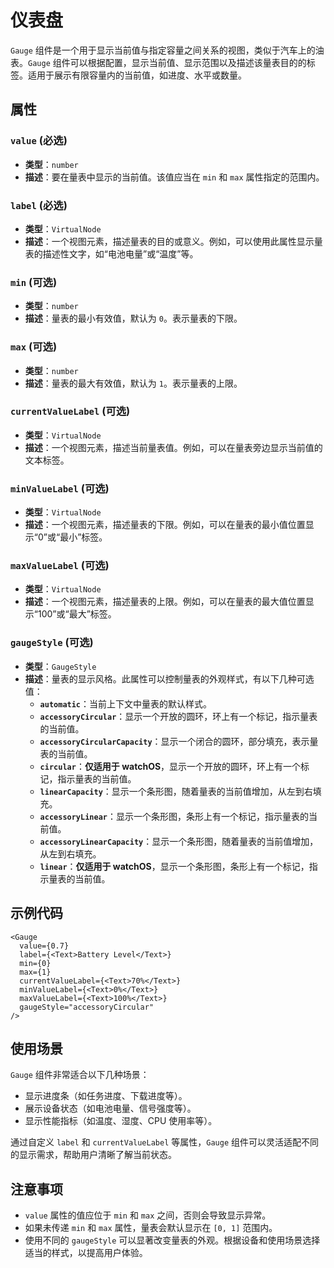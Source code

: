 # 仪表盘 
        
`Gauge` 组件是一个用于显示当前值与指定容量之间关系的视图，类似于汽车上的油表。`Gauge` 组件可以根据配置，显示当前值、显示范围以及描述该量表目的的标签。适用于展示有限容量内的当前值，如进度、水平或数量。

## 属性

### `value` (必选)
- **类型**：`number`
- **描述**：要在量表中显示的当前值。该值应当在 `min` 和 `max` 属性指定的范围内。

### `label` (必选)
- **类型**：`VirtualNode`
- **描述**：一个视图元素，描述量表的目的或意义。例如，可以使用此属性显示量表的描述性文字，如“电池电量”或“温度”等。

### `min` (可选)
- **类型**：`number`
- **描述**：量表的最小有效值，默认为 `0`。表示量表的下限。

### `max` (可选)
- **类型**：`number`
- **描述**：量表的最大有效值，默认为 `1`。表示量表的上限。

### `currentValueLabel` (可选)
- **类型**：`VirtualNode`
- **描述**：一个视图元素，描述当前量表值。例如，可以在量表旁边显示当前值的文本标签。

### `minValueLabel` (可选)
- **类型**：`VirtualNode`
- **描述**：一个视图元素，描述量表的下限。例如，可以在量表的最小值位置显示“0”或“最小”标签。

### `maxValueLabel` (可选)
- **类型**：`VirtualNode`
- **描述**：一个视图元素，描述量表的上限。例如，可以在量表的最大值位置显示“100”或“最大”标签。

### `gaugeStyle` (可选)
- **类型**：`GaugeStyle`
- **描述**：量表的显示风格。此属性可以控制量表的外观样式，有以下几种可选值：
  - **`automatic`**：当前上下文中量表的默认样式。
  - **`accessoryCircular`**：显示一个开放的圆环，环上有一个标记，指示量表的当前值。
  - **`accessoryCircularCapacity`**：显示一个闭合的圆环，部分填充，表示量表的当前值。
  - **`circular`**：**仅适用于 watchOS**，显示一个开放的圆环，环上有一个标记，指示量表的当前值。
  - **`linearCapacity`**：显示一个条形图，随着量表的当前值增加，从左到右填充。
  - **`accessoryLinear`**：显示一个条形图，条形上有一个标记，指示量表的当前值。
  - **`accessoryLinearCapacity`**：显示一个条形图，随着量表的当前值增加，从左到右填充。
  - **`linear`**：**仅适用于 watchOS**，显示一个条形图，条形上有一个标记，指示量表的当前值。

## 示例代码

```tsx
<Gauge
  value={0.7}
  label={<Text>Battery Level</Text>}
  min={0}
  max={1}
  currentValueLabel={<Text>70%</Text>}
  minValueLabel={<Text>0%</Text>}
  maxValueLabel={<Text>100%</Text>}
  gaugeStyle="accessoryCircular"
/>
```

## 使用场景

`Gauge` 组件非常适合以下几种场景：
- 显示进度条（如任务进度、下载进度等）。
- 展示设备状态（如电池电量、信号强度等）。
- 显示性能指标（如温度、湿度、CPU 使用率等）。

通过自定义 `label` 和 `currentValueLabel` 等属性，`Gauge` 组件可以灵活适配不同的显示需求，帮助用户清晰了解当前状态。

## 注意事项
- `value` 属性的值应位于 `min` 和 `max` 之间，否则会导致显示异常。
- 如果未传递 `min` 和 `max` 属性，量表会默认显示在 `[0, 1]` 范围内。
- 使用不同的 `gaugeStyle` 可以显著改变量表的外观。根据设备和使用场景选择适当的样式，以提高用户体验。
